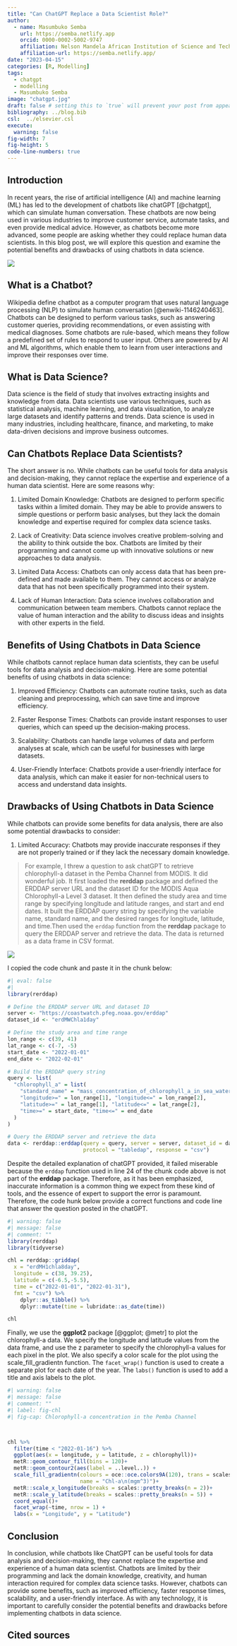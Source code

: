 ```yaml
---
title: "Can ChatGPT Replace a Data Scientist Role?"
author: 
  - name: Masumbuko Semba
    url: https://semba.netlify.app
    orcid: 0000-0002-5002-9747
    affiliation: Nelson Mandela African Institution of Science and Technology
    affiliation-url: https://semba.netlify.app/ 
date: "2023-04-15"
categories: [R, Modelling]
tags: 
  - chatgpt
  - modelling
  - Masumbuko Semba
image: "chatgpt.jpg"
draft: false # setting this to `true` will prevent your post from appearing on your listing page until you're ready!
bibliography: ../blog.bib
csl:  ../elsevier.csl
execute: 
  warning: false
fig-width: 7
fig-height: 5
code-line-numbers: true
---
```


## Introduction

In recent years, the rise of artificial intelligence (AI) and machine learning (ML) has led to the development of chatbots like chatGPT [@chatgpt], which can simulate human conversation. These chatbots are now being used in various industries to improve customer service, automate tasks, and even provide medical advice. However, as chatbots become more advanced, some people are asking whether they could replace human data scientists. In this blog post, we will explore this question and examine the potential benefits and drawbacks of using chatbots in data science.

![](Technical Analysis.png)

## What is a Chatbot?

Wikipedia define chatbot as a computer program that uses natural language processing (NLP) to simulate human conversation [@enwiki-1146240463]. Chatbots can be designed to perform various tasks, such as answering customer queries, providing recommendations, or even assisting with medical diagnoses. Some chatbots are rule-based, which means they follow a predefined set of rules to respond to user input. Others are powered by AI and ML algorithms, which enable them to learn from user interactions and improve their responses over time.

## What is Data Science?

Data science is the field of study that involves extracting insights and knowledge from data. Data scientists use various techniques, such as statistical analysis, machine learning, and data visualization, to analyze large datasets and identify patterns and trends. Data science is used in many industries, including healthcare, finance, and marketing, to make data-driven decisions and improve business outcomes.

## Can Chatbots Replace Data Scientists?

The short answer is no. While chatbots can be useful tools for data analysis and decision-making, they cannot replace the expertise and experience of a human data scientist. Here are some reasons why:

1. Limited Domain Knowledge: Chatbots are designed to perform specific tasks within a limited domain. They may be able to provide answers to simple questions or perform basic analyses, but they lack the domain knowledge and expertise required for complex data science tasks.

2. Lack of Creativity: Data science involves creative problem-solving and the ability to think outside the box. Chatbots are limited by their programming and cannot come up with innovative solutions or new approaches to data analysis.

3. Limited Data Access: Chatbots can only access data that has been pre-defined and made available to them. They cannot access or analyze data that has not been specifically programmed into their system.

4. Lack of Human Interaction: Data science involves collaboration and communication between team members. Chatbots cannot replace the value of human interaction and the ability to discuss ideas and insights with other experts in the field.

## Benefits of Using Chatbots in Data Science

While chatbots cannot replace human data scientists, they can be useful tools for data analysis and decision-making. Here are some potential benefits of using chatbots in data science:

1. Improved Efficiency: Chatbots can automate routine tasks, such as data cleaning and preprocessing, which can save time and improve efficiency.

2. Faster Response Times: Chatbots can provide instant responses to user queries, which can speed up the decision-making process.

3. Scalability: Chatbots can handle large volumes of data and perform analyses at scale, which can be useful for businesses with large datasets.

4. User-Friendly Interface: Chatbots provide a user-friendly interface for data analysis, which can make it easier for non-technical users to access and understand data insights.

## Drawbacks of Using Chatbots in Data Science

While chatbots can provide some benefits for data analysis, there are also some potential drawbacks to consider:

1. Limited Accuracy: Chatbots may provide inaccurate responses if they are not properly trained or if they lack the necessary domain knowledge. 

> For example, I threw a question to ask chatGPT to retrieve chlorophyll-a dataset in the Pemba Channel from MODIS. It did wonderful job. It first loaded the **rerddap** package and defined the ERDDAP server URL and the dataset ID for the MODIS Aqua Chlorophyll-a Level 3 dataset. It then defined the study area and time range by specifying longitude and latitude ranges, and start and end dates. It built the ERDDAP query string by specifying the variable name, standard name, and the desired ranges for longitude, latitude, and time.Then used the `erddap` function from the **rerddap** package to query the ERDDAP server and retrieve the data. The data is returned as a data frame in CSV format.

![](chatgpt_snippet.png)

I copied the code chunk and paste it in the chunk below:
```r
#| eval: false
#| 
library(rerddap)

# Define the ERDDAP server URL and dataset ID
server <- "https://coastwatch.pfeg.noaa.gov/erddap"
dataset_id <- "erdMWChla1day"

# Define the study area and time range
lon_range <- c(39, 41)
lat_range <- c(-7, -5)
start_date <- "2022-01-01"
end_date <- "2022-02-01"

# Build the ERDDAP query string
query <- list(
  "chlorophyll_a" = list(
    "standard_name" = "mass_concentration_of_chlorophyll_a_in_sea_water",
    "longitude>=" = lon_range[1], "longitude<=" = lon_range[2],
    "latitude>=" = lat_range[1], "latitude<=" = lat_range[2],
    "time>=" = start_date, "time<=" = end_date
  )
)

# Query the ERDDAP server and retrieve the data
data <- rerddap::erddap(query = query, server = server, dataset_id = dataset_id, 
                        protocol = "tabledap", response = "csv")


```

Despite the detailed explanation of chatGPT provided, it failed miserable because the `erddap` function used in line 24 of the chunk code above is not part of the **erddap** package. Therefore, as it has been emphasized, inaccurate information is a common thing we expect from these kind of tools, and the essence of expert to support the error is paramount. Therefore, the code hunk below provide a correct functions and code line that answer the question posted in the chatGPT.


```r
#| warning: false
#| message: false
#| comment: ""
library(rerddap)
library(tidyverse)

chl = rerddap::griddap(
  x = "erdMH1chla8day",
  longitude = c(38, 39.25),
  latitude = c(-6.5,-5.5),
  time = c("2022-01-01", "2022-01-31"),
  fmt = "csv") %>%
    dplyr::as_tibble() %>%
    dplyr::mutate(time = lubridate::as_date(time))

chl
```

Finally, we use the **ggplot2** package [@ggplot; @metr] to plot the chlorophyll-a data. We specify the longitude and latitude values from the data frame, and use the z parameter to specify the chlorophyll-a values for each pixel in the plot. We also specify a color scale for the plot using the scale_fill_gradientn function. The `facet_wrap()` function is used to create a separate plot for each date of the year. The `labs()` function is used to add a title and axis labels to the plot. 

```r
#| warning: false
#| message: false
#| comment: ""
#| label: fig-chl
#| fig-cap: Chlorophyll-a concentration in the Pemba Channel



chl %>% 
  filter(time < "2022-01-16") %>%
  ggplot(aes(x = longitude, y = latitude, z = chlorophyll))+
  metR::geom_contour_fill(bins = 120)+
  metR::geom_contour2(aes(label = ..level..)) +
  scale_fill_gradientn(colours = oce::oce.colors9A(120), trans = scales::log10_trans(), 
                       name = "Chl-a\n(mgm^3)")+
  metR::scale_x_longitude(breaks = scales::pretty_breaks(n = 2))+
  metR::scale_y_latitude(breaks = scales::pretty_breaks(n = 5)) +
  coord_equal()+
  facet_wrap(~time, nrow = 1) + 
  labs(x = "Longitude", y = "Latitude")

```



## Conclusion

In conclusion, while chatbots like ChatGPT can be useful tools for data analysis and decision-making, they cannot replace the expertise and experience of a human data scientist. Chatbots are limited by their programming and lack the domain knowledge, creativity, and human interaction required for complex data science tasks. However, chatbots can provide some benefits, such as improved efficiency, faster response times, scalability, and a user-friendly interface. As with any technology, it is important to carefully consider the potential benefits and drawbacks before implementing chatbots in data science.


## Cited sources

